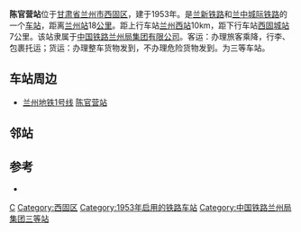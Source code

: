 {{noteTA
|1=zh-cn:始发车次; zh-hk:列車班次;
|2=zh-cn:车次; zh-hk:班次;
}}
{{Infobox China railway station
|车站名称=陈官营站
|图片=Chenguanying Station.jpg
|图片介绍=
|车站名称拼音=Chenguanying
|英文名称 = Chenguanying Railway Station
|车站代码 = 41543<ref>{{cite book|title=中华人民共和国铁路车站代码（GB/T 10302-2010）|publisher=中国标准出版社|year=2010|isbn=155066140495|ignore-isbn-error=true|pages=5}}</ref>
|电报码 = CAJ
|拼音码 = CGY
|车站位置=[[甘肃省|甘肃省]][[兰州市|兰州市]][[西固区|西固区]]
|坐标={{coord|36.087361|103.659739|display=inline,title|type:railwaystation}}
|归属=[[兰州局集团|兰州局集团]]
|线路=[[兰新铁路|兰新铁路]]、[[兰中城际铁路|兰中城际铁路]]
|车站等级=[[特等站_(中铁)|三等站]]
|到发线数目=
|月台数目=
}}

'''陈官营站'''位于[[甘肃省|甘肃省]][[兰州市|兰州市]][[西固区|西固区]]，建于1953年。是[[兰新铁路|兰新铁路]]和[[兰中城际铁路|兰中城际铁路]]的一个[[铁路车站|车站]]，距离[[兰州站|兰州站]]18[[公里|公里]]。距上行车站[[兰州西站|兰州西站]]10km，距下行车站[[西固城站|西固城站]]7公里。该站隶属于[[中国铁路兰州局集团有限公司|中国铁路兰州局集团有限公司]]。客运：办理旅客乘降，行李、包裹托运；货运：办理整车货物发到，不办理危险货物发到。为三等车站。

==车站周边==
* [[兰州地铁1号线|兰州地铁1号线]] [[陈官营站_(地铁)|陈官营站]]

== 邻站 ==
{{start rail box|[[File:China_Railways.svg|16px]] [[中国铁路|中国铁路]]}}
{{s-inop|[[兰州西站|兰州西站]]|{{站|兰州}}方向}}
{{s-line|[[兰新铁路|兰新铁路]]<br/>← 10km 陈官营站 2km →{{0}}}}
{{s-inop|[[福利区站|福利区站]]|{{站|乌鲁木齐}}方向<br>兰中城际[[中川机场站|中川机场站]]方向}}
{{end box}}

==参考==
{{reflist}}
*{{cite book | author=吴建民.|title=中国铁路旅游| publisher=中国地图出版社 |year=2002 |isbn=7-5031-3000-8}}

{{兰新铁路}}
{{兰中城际铁路}}
{{兰州铁路枢纽北环线}}
{{铁路车站小作品}}

[[Category:兰州市铁路车站|C]]
[[Category:西固区|Category:西固区]]
[[Category:1953年启用的铁路车站|Category:1953年启用的铁路车站]]
[[Category:中国铁路兰州局集团三等站|Category:中国铁路兰州局集团三等站]]